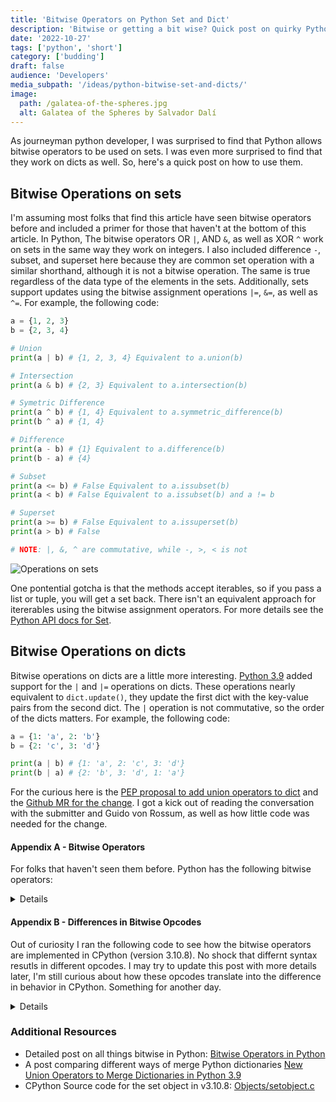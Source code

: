 ```yaml
---
title: 'Bitwise Operators on Python Set and Dict'
description: 'Bitwise or getting a bit wise? Quick post on quirky Python syntax for working with sets and dicts.'
date: '2022-10-27'
tags: ['python', 'short']
category: ['budding']
draft: false
audience: 'Developers'
media_subpath: '/ideas/python-bitwise-set-and-dicts/'
image:
  path: /galatea-of-the-spheres.jpg
  alt: Galatea of the Spheres by Salvador Dalí
---
```


As journeyman python developer, I was surprised to find that Python allows bitwise operators to be used on sets. I was even more surprised to find that they work on dicts as well. So, here's a quick post on how to use them.

## Bitwise Operations on sets

I'm assuming most folks that find this article have seen bitwise operators before and included a primer for those that haven't at the bottom of this article. In Python, The bitwise operators OR `|`, AND `&`, as well as XOR `^` work on sets in the same way they work on integers. I also included difference `-`, subset, and superset here because they are common set operation with a similar shorthand, although it is not a bitwise operation. The same is true regardless of the data type of the elements in the sets. Additionally, sets support updates using the bitwise assignment operations `|=`, `&=`, as well as `^=`. For example, the following code:

```py
a = {1, 2, 3}
b = {2, 3, 4}

# Union 
print(a | b) # {1, 2, 3, 4} Equivalent to a.union(b)

# Intersection 
print(a & b) # {2, 3} Equivalent to a.intersection(b)

# Symetric Difference
print(a ^ b) # {1, 4} Equivalent to a.symmetric_difference(b)
print(b ^ a) # {1, 4}

# Difference
print(a - b) # {1} Equivalent to a.difference(b)
print(b - a) # {4}

# Subset
print(a <= b) # False Equivalent to a.issubset(b)
print(a < b) # False Equivalent to a.issubset(b) and a != b

# Superset
print(a >= b) # False Equivalent to a.issuperset(b)
print(a > b) # False 

# NOTE: |, &, ^ are commutative, while -, >, < is not
``` 

<div style="max-width: 560px">
  <img src="./sets.png" alt="Operations on sets" />
</div>

One pontential gotcha is that the methods accept iterables, so if you pass a list or tuple, you will get a set back. There isn't an equivalent approach for itererables using the bitwise assignment operators. For more details see the [Python API docs for Set](https://docs.python.org/3/library/stdtypes.html#set-types-set-frozenset). 

## Bitwise Operations on dicts

Bitwise operations on dicts are a little more interesting. [Python 3.9](https://docs.python.org/3/whatsnew/3.9.html) added support for the `|` and `|=` operations on dicts. These operations nearly equivalent to `dict.update()`, they update the first dict with the key-value pairs from the second dict. The `|` operation is not commutative, so the order of the dicts matters. For example, the following code:

```py
a = {1: 'a', 2: 'b'}
b = {2: 'c', 3: 'd'}

print(a | b) # {1: 'a', 2: 'c', 3: 'd'}
print(b | a) # {2: 'b', 3: 'd', 1: 'a'}
```

For the curious here is the [PEP proposal to add union operators to dict](https://peps.python.org/pep-0584/) and the [Github MR for the change](https://github.com/python/cpython/pull/12088). I got a kick out of reading the conversation with the submitter and Guido von Rossum, as well as how little code was needed for the change.

#### Appendix A - Bitwise Operators

For folks that haven't seen them before. Python has the following bitwise operators:

<details>

```py
| # OR
1 | 0 = 1
1 | 1 = 1
0 | 1 = 1
0 | 0 = 0

& # AND
1 & 0 = 0
1 & 1 = 1
0 & 1 = 0
0 & 0 = 0

^ # XOR
1 ^ 0 = 1
1 ^ 1 = 0
0 ^ 1 = 1
0 ^ 0 = 0

~ # NOT
~1 = 0
~0 = 1

<< # Left Shift
1 << 1 = 10
1 << 2 = 100

>> # Right Shift
1 >> 1 = 0
10 >> 2 = 1
100 >> 2 = 10
```

</details>

#### Appendix B - Differences in Bitwise Opcodes

Out of curiosity I ran the following code to see how the bitwise operators are implemented in CPython (version 3.10.8). No shock that differnt syntax resutls in different opcodes. I may try to update this post with more details later, I'm still curious about how these opcodes translate into the difference in behavior in CPython. Something for another day.

<details>

```py
# Given sets
a = {1, 2, 3}
b = {2, 3, 4}

print(dis.dis("a | b"))
#  1           0 LOAD_NAME                0 (a)
#              2 LOAD_NAME                1 (b)
#              4 BINARY_OR
#              6 RETURN_VALUE

print(dis.dis("a.union(b)"))
#  1           0 LOAD_NAME                0 (a)
#              2 LOAD_NAME                1 (b)
#              4 LOAD_METHOD              2 (union)
#              6 CALL_METHOD              1
#              8 RETURN_VALUE

print(dis.dis("a & b"))
#  1           0 LOAD_NAME                0 (a)
#              2 LOAD_NAME                1 (b)
#              4 BINARY_AND
#              6 RETURN_VALUE

print(dis.dis("a.intersection(b)"))
#  1           0 LOAD_NAME                0 (a)
#              2 LOAD_NAME                1 (b)
#              4 LOAD_METHOD              2 (intersection)
#              6 CALL_METHOD              1
#              8 RETURN_VALUE

print(dis.dis("a ^ b"))
#  1           0 LOAD_NAME                0 (a)
#              2 LOAD_NAME                1 (b)
#              4 BINARY_XOR
#              6 RETURN_VALUE

print(dis.dis("a.symmetric_difference(b)"))
#  1           0 LOAD_NAME                0 (a)
#              2 LOAD_NAME                1 (b)
#              4 LOAD_METHOD              2 (symmetric_difference)
#              6 CALL_METHOD              1
#              8 RETURN_VALUE

print(dis.dis("a - b"))
#  1           0 LOAD_NAME                0 (a)
#              2 LOAD_NAME                1 (b)
#              4 BINARY_SUBTRACT
#              6 RETURN_VALUE

print(dis.dis("a.difference(b)"))
#  1           0 LOAD_NAME                0 (a)
#              2 LOAD_NAME                1 (b)
#              4 LOAD_METHOD              2 (difference)
#              6 CALL_METHOD              1
#              8 RETURN_VALUE
```

</details>

### Additional Resources

- Detailed post on all things bitwise in Python: [Bitwise Operators in Python](https://realpython.com/python-bitwise-operators/)
- A post comparing different ways of merge Python dictionaries [New Union Operators to Merge Dictionaries in Python 3.9](https://betterprogramming.pub/new-union-operators-to-merge-dictionaries-in-python-3-9-8c7dbbd1080c)
- CPython Source code for the set object in v3.10.8: [Objects/setobject.c](https://github.com/python/cpython/blob/v3.10.8/Objects/setobject.c)